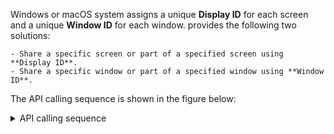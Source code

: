 <PlatformWrapper platform = "electron">

Windows or macOS system assigns a unique **Display ID** for each screen and a unique **Window ID** for each window. <Vg k="COMPANY" /> provides the following two <Vg k="SCR_SHR" /> solutions:

    - Share a specific screen or part of a specified screen using **Display ID**.
    - Share a specific window or part of a specified window using **Window ID**.

The API calling sequence is shown in the figure below:

<details>
<summary>API calling sequence</summary>

![API Calling Sequence](/images/video-sdk/screen-sharing-flutter-electron.svg)
</details>


</PlatformWrapper>